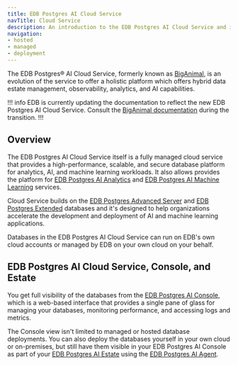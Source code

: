 ```yaml
---
title: EDB Postgres AI Cloud Service
navTitle: Cloud Service
description: An introduction to the EDB Postgres AI Cloud Service and its features.
navigation:
- hosted
- managed
- deployment
---
```


The EDB Postgres® AI Cloud Service, formerly known as [BigAnimal](/biganimal/latest/), is an evolution of the service to offer a holistic platform which offers hybrid data estate management, observability, analytics, and AI capabilities. 

!!! info
EDB is currently updating the documentation to reflect the new EDB Postgres AI Cloud Service. Consult the [BigAnimal documentation](/biganimal/latest/) during the transition.
!!!

## Overview

The EDB Postgres AI Cloud Service itself is a fully managed cloud service that provides a high-performance, scalable, and secure database platform for analytics, AI, and machine learning workloads. It also allows provides the platform for [EDB Postgres AI Analytics](../analytics/) and [EDB Postgres AI Machine Learning](../ai-ml/) services.

Cloud Service builds on the [EDB Postgres Advanced Server](../databases/epas) and [EDB Postgres Extended](../databases/pge) databases and it's designed to help organizations accelerate the development and deployment of AI and machine learning applications.

Databases in the EDB Postgres AI Cloud Service can run on EDB's own cloud accounts or managed by EDB on your own cloud on your behalf. 

## EDB Postgres AI Cloud Service, Console, and Estate

You get full visibility of the databases from the [EDB Postgres AI Console](../console), which is a web-based interface that provides a single pane of glass for managing your databases, monitoring performance, and accessing logs and metrics.

The Console view isn't limited to managed or hosted database deployments. You can also deploy the databases yourself in your own cloud or on-premises, but still have them visible in your EDB Postgres AI Console as part of your [EDB Postgres AI Estate](../console/estate) using the [EDB Postgres AI Agent](../console/agent/).


